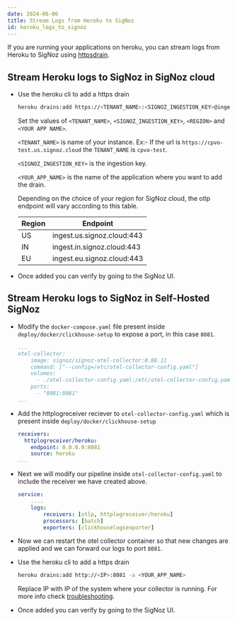 ```yaml
---
date: 2024-06-06
title: Stream Logs from Heroku to SigNoz
id: heroku_logs_to_signoz
---
```


If you are running your applications on heroku, you can stream logs from Heroku to SigNoz using [httpsdrain](https://devcenter.heroku.com/articles/log-drains#https-drains).


## Stream Heroku logs to SigNoz in SigNoz cloud

* Use the heroku cli to add a https drain
    ```sh
    heroku drains:add https://<TENANT_NAME>:<SIGNOZ_INGESTION_KEY>@ingest.<REGION>.signoz.cloud:443/logs/heroku -a <YOUR_APP_NAME>
    ```

  Set the values of `<TENANT_NAME>`,  `<SIGNOZ_INGESTION_KEY>`, `<REGION>` and `<YOUR APP NAME>`.

  `<TENANT_NAME>` is name of your instance. Ex:- If the url is `https://cpvo-test.us.signoz.cloud` the `TENANT_NAME` is `cpvo-test`.

  `<SIGNOZ_INGESTION_KEY>` is the ingestion key.

  `<YOUR_APP_NAME>` is the name of the application where you want to add the drain.

  
  Depending on the choice of your region for SigNoz cloud, the otlp endpoint will vary according to this table.

  | Region | Endpoint                   |
  | ------ | -------------------------- |
  | US     | ingest.us.signoz.cloud:443 |
  | IN     | ingest.in.signoz.cloud:443 |
  | EU     | ingest.eu.signoz.cloud:443 |

* Once added you can verify by going to the SigNoz UI.


## Stream Heroku logs to SigNoz in Self-Hosted SigNoz

* Modify the `docker-compose.yaml` file present inside `deploy/docker/clickhouse-setup` to expose a port, in this case `8081`.
    ```yaml {8}
    ...
    otel-collector:
        image: signoz/signoz-otel-collector:0.88.11
        command: ["--config=/etc/otel-collector-config.yaml"]
        volumes:
          - ./otel-collector-config.yaml:/etc/otel-collector-config.yaml
        ports:
          - "8081:8081"
    ...
    ```

* Add the httplogreceiver reciever to `otel-collector-config.yaml` which is present inside `deploy/docker/clickhouse-setup`
    ```yaml {2-10}
    receivers:
      httplogreceiver/heroku:
        endpoint: 0.0.0.0:8081
        source: heroku
    ...
    ```

* Next we will modify our pipeline inside `otel-collector-config.yaml` to include the receiver we have created above.
    ```yaml {4}
    service:
        ....
        logs:
            receivers: [otlp, httplogreceiver/heroku]
            processors: [batch]
            exporters: [clickhouselogsexporter]
    ```

* Now we can restart the otel collector container so that new changes are applied and we can forward our logs to port `8081`.

* Use the heroku cli to add a https drain
    ```sh
    heroku drains:add http://<IP>:8081 -a <YOUR_APP_NAME>
    ```
    Replace IP with IP of the system where your collector is running.
    For more info check [troubleshooting](/docs/install/troubleshooting#signoz-otel-collector-address-grid). 
* Once added you can verify by going to the SigNoz UI.